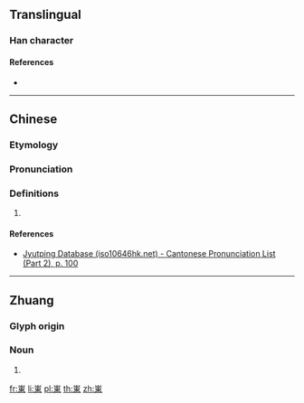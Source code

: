 {{also|岽}}
==Translingual==

===Han character===
{{Han char|rn=46|rad=山|as=08|sn=11|four=|canj=UDW,XUDW|ids=⿱山東}}

====References====
* {{Han ref|kx=0315.151|hdz=10778.040|uh=5D2C|ud=23852}}

----

==Chinese==
{{zh-forms|s=岽}}

===Etymology===
{{rfe|zh|Borrowing from Zhuang?}}

===Pronunciation===
{{zh-pron
|m=dōng
|c=dung1
|mc=
|oc=
|ma=
|cat=
}}

===Definitions===
{{zh-hanzi}}

# {{non-gloss definition|Used in placenames of Guangxi province.}}
#: {{zh-l|崬羅}}
#: {{zh-l|崬王}}

====References====
* {{qualifier|Cantonese}} [http://www.iso10646hk.net/jp/document/download.jsp Jyutping Database (iso10646hk.net) - Cantonese Pronunciation List (Part 2), p. 100]

----

==Zhuang==

===Glyph origin===
{{Han etym}}
{{Han compound |ls=psc
 |山 |c1=s |t1=mountain
 |東 |c2=p
}}

===Noun===
{{za-head|noun|s=岽}}

# {{za-sawndip form of|t|ndoeng}}

[[fr:崬]]
[[li:崬]]
[[pl:崬]]
[[th:崬]]
[[zh:崬]]